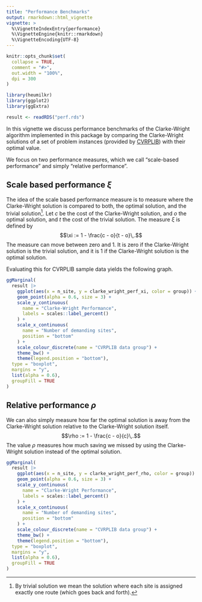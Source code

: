 ```yaml
---
title: "Performance Benchmarks"
output: rmarkdown::html_vignette
vignette: >
  %\VignetteIndexEntry{performance}
  %\VignetteEngine{knitr::rmarkdown}
  %\VignetteEncoding{UTF-8}
---
```


```r
knitr::opts_chunk$set(
  collapse = TRUE,
  comment = "#>",
  out.width = "100%",
  dpi = 300
)
```

```r
library(heumilkr)
library(ggplot2)
library(ggExtra)

result <- readRDS("perf.rds")
```

In this vignette we discuss performance benchmarks of the Clarke-Wright algorithm implemented in this package by comparing the Clarke-Wright solutions of a set of problem instances (provided by [CVRPLIB](http://vrp.atd-lab.inf.puc-rio.br/)) with their optimal value.

We focus on two performance measures, which we call "scale-based performance" and simply "relative performance".

## Scale based performance $\xi$

The idea of the scale based performance measure is to measure where the Clarke-Wright solution is compared to both, the optimal solution, and the trivial solution[^1]. Let $c$ be the cost of the Clarke-Wright solution, and $o$ the optimal solution, and $t$ the cost of the trivial solution. The measure $\xi$ is defined by $$\xi := 1 - \frac{c - o}{t - o}\,.$$ The measure can move between zero and 1. It is zero if the Clarke-Wright solution is the trivial solution, and it is 1 if the Clarke-Wright solution is the optimal solution.

[^1]: By trivial solution we mean the solution where each site is assigned exactly one route (which goes back and forth).

Evaluating this for CVRPLIB sample data yields the following graph.

```r
ggMarginal(
  result |>
    ggplot(aes(x = n_site, y = clarke_wright_perf_xi, color = group)) +
    geom_point(alpha = 0.6, size = 3) +
    scale_y_continuous(
      name = "Clarke-Wright Performance",
      labels = scales::label_percent()
    ) +
    scale_x_continuous(
      name = "Number of demanding sites",
      position = "bottom"
    ) +
    scale_colour_discrete(name = "CVRPLIB data group") +
    theme_bw() +
    theme(legend.position = "bottom"),
  type = "boxplot",
  margins = "y",
  list(alpha = 0.6),
  groupFill = TRUE
)
```

## Relative performance $\rho$

We can also simply measure how far the optimal solution is away from the Clarke-Wright solution relative to the Clarke-Wright solution itself. $$\rho := 1 - \frac{c - o}{c}\,.$$ The value $\rho$ measures how much saving we missed by using the Clarke-Wright solution instead of the optimal solution.

```r
ggMarginal(
  result |>
    ggplot(aes(x = n_site, y = clarke_wright_perf_rho, color = group)) +
    geom_point(alpha = 0.6, size = 3) +
    scale_y_continuous(
      name = "Clarke-Wright Performance",
      labels = scales::label_percent()
    ) +
    scale_x_continuous(
      name = "Number of demanding sites",
      position = "bottom"
    ) +
    scale_colour_discrete(name = "CVRPLIB data group") +
    theme_bw() +
    theme(legend.position = "bottom"),
  type = "boxplot",
  margins = "y",
  list(alpha = 0.6),
  groupFill = TRUE
)
```
